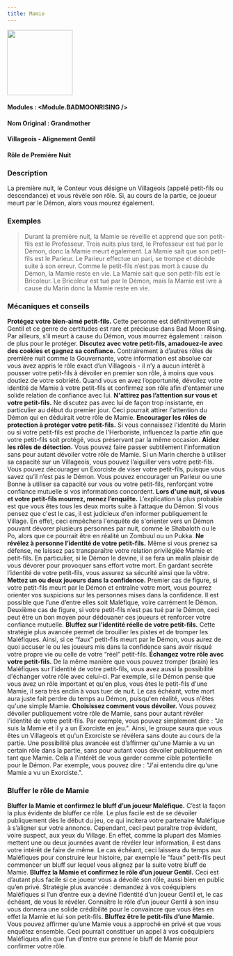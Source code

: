 ```yaml
---
title: Mamie
---
```



<img src='/img/blood-on-the-clocktower/roles/mamie.png' height='150' />

#### Modules : <Module.BADMOONRISING />
#### Nom Original : Grandmother
#### Villageois - Alignement Gentil
#### Rôle de Première Nuit

### Description
La première nuit, le Conteur vous désigne un Villageois (appelé petit-fils ou descendance) et vous révèle son rôle. Si, au cours de la partie, ce joueur meurt par le Démon, alors vous mourez également.
 
### Exemples
> Durant la première nuit, la Mamie se réveille et apprend que son petit-fils est le Professeur. Trois nuits plus tard, le Professeur est tué par le Démon, donc la Mamie meurt également.
> La Mamie sait que son petit-fils est le Parieur. Le Parieur effectue un pari, se trompe et décède suite à son erreur. Comme le petit-fils n’est pas mort à cause du Démon, la Mamie reste en vie.
> La Mamie sait que son petit-fils est le Bricoleur. Le Bricoleur est tué par le Démon, mais la Mamie est ivre à cause du Marin donc la Mamie reste en vie.


### Mécaniques et conseils

**Protégez votre bien-aimé petit-fils.** Cette personne est définitivement un Gentil et ce genre de certitudes est rare et précieuse dans Bad Moon Rising. Par ailleurs, s’il meurt à cause du Démon, vous mourrez également : raison de plus pour le protéger.
**Discutez avec votre petit-fils, amadouez-le avec des cookies et gagnez sa confiance.** Contrairement à d’autres rôles de première nuit comme la Gouvernante, votre information est absolue car vous avez appris le rôle exact d’un Villageois - il n’y a aucun intérêt à pousser votre petit-fils à dévoiler en premier son rôle, à moins que vous doutiez de votre sobriété. Quand vous en avez l’opportunité, dévoilez votre identité de Mamie à votre petit-fils et confirmez son rôle afin d'entamer une solide relation de confiance avec lui.
**N'attirez pas l’attention sur vous et votre petit-fils.** Ne discutez pas avec lui de façon trop insistante, en particulier au début du premier jour. Ceci pourrait attirer l'attention du Démon qui en déduirait votre rôle de Mamie.
**Encourager les rôles de protection à protéger votre petit-fils.** Si vous connaissez l'identité du Marin ou si votre petit-fils est proche de l'Herboriste, influencez la partie afin que votre petit-fils soit protégé, vous préservant par la même occasion.
**Aidez les rôles de détection.** Vous pouvez faire passer subtilement l’information sans pour autant dévoiler votre rôle de Mamie. Si un Marin cherche à utiliser sa capacité sur un Villageois, vous pouvez l’aiguiller vers votre petit-fils. Vous pouvez décourager un Exorciste de viser votre petit-fils, puisque vous savez qu’il n’est pas le Démon. Vous pouvez encourager un Parieur ou une Bonne à utiliser sa capacité sur vous ou votre petit-fils, renforçant votre confiance mutuelle si vos informations concordent.
**Lors d'une nuit, si vous et votre petit-fils mourrez, menez l’enquête.** L’explication la plus probable est que vous êtes tous les deux morts suite à l’attaque du Démon. Si vous pensez que c'est le cas, il est judicieux d'en informer publiquement le Village. En effet, ceci empêchera l'enquête de s'orienter vers un Démon pouvant dévorer plusieurs personnes par nuit, comme le Shabaloth ou le Po, alors que ce pourrait être en réalité un Zombuul ou un Pukka.
**Ne révélez à personne l’identité de votre petit-fils.** Même si vous prenez sa défense, ne laissez pas transparaître votre relation privilégiée Mamie et petit-fils. En particulier, si le Démon le devine, il se fera un malin plaisir de vous dévorer pour provoquer sans effort votre mort. En gardant secrète l’identité de votre petit-fils, vous assurez sa sécurité ainsi que la vôtre.
**Mettez un ou deux joueurs dans la confidence.** Premier cas de figure, si votre petit-fils meurt par le Démon et entraîne votre mort, vous pourrez orienter vos suspicions sur les personnes mises dans la confidence. Il est possible que l’une d’entre elles soit Maléfique, voire carrément le Démon. Deuxième cas de figure, si votre petit-fils n’est pas tué par le Démon, ceci peut être un bon moyen pour dédouaner ces joueurs et renforcer votre confiance mutuelle.
**Bluffez sur l’identité réelle de votre petit-fils.** Cette stratégie plus avancée permet de brouiller les pistes et de tromper les Maléfiques. Ainsi, si ce “faux” petit-fils meurt par le Démon, vous aurez de quoi accuser le ou les joueurs mis dans la confidence sans avoir risqué votre propre vie ou celle de votre “réel” petit-fils.
**Échangez votre rôle avec votre petit-fils.** De la même manière que vous pouvez tromper (brain) les Maléfiques sur l'identité de votre petit-fils, vous avez aussi la possibilité d'échanger votre rôle avec celui-ci. Par exemple, si le Démon pense que vous avez un rôle important et qu'en plus, vous êtes le petit-fils d'une Mamie, il sera très enclin à vous tuer de nuit. Le cas échéant, votre mort aura juste fait perdre du temps au Démon, puisqu'en réalité, vous n'êtes qu'une simple Mamie.
**Choisissez comment vous dévoiler.** Vous pouvez dévoiler publiquement votre rôle de Mamie, sans pour autant révéler l'identité de votre petit-fils. Par exemple, vous pouvez simplement dire : "Je suis la Mamie et il y a un Exorciste en jeu.". Ainsi, le groupe saura que vous êtes un Villageois et qu'un Exorciste se révélera sans doute au cours de la partie. Une possibilité plus avancée est d’affirmer qu'une Mamie a vu un certain rôle dans la partie, sans pour autant vous dévoiler publiquement en tant que Mamie. Cela a l'intérêt de vous garder comme cible potentielle pour le Démon. Par exemple, vous pouvez dire : "J'ai entendu dire qu'une Mamie a vu un Exorciste.".

### Bluffer le rôle de Mamie
**Bluffer la Mamie et confirmez le bluff d’un joueur Maléfique.** C’est la façon la plus évidente de bluffer ce rôle. Le plus facile est de se dévoiler publiquement dès le début du jeu, ce qui incitera votre partenaire Maléfique à s’aligner sur votre annonce. Cependant, ceci peut paraître trop évident, voire suspect, aux yeux du Village. En effet, comme la plupart des Mamies mettent une ou deux journées avant de révéler leur information, il est dans votre intérêt de faire de même. Le cas échéant, ceci laissera du temps aux Maléfiques pour construire leur histoire, par exemple le “faux” petit-fils peut commencer un bluff sur lequel vous alignez par la suite votre bluff de Mamie.
**Bluffez la Mamie et confirmez le rôle d’un joueur Gentil.** Ceci est d’autant plus facile si ce joueur vous a dévoilé son rôle, aussi bien en public qu’en privé. Stratégie plus avancée : demandez à vos coéquipiers Maléfiques si l’un d’entre eux a deviné l’identité d’un joueur Gentil et, le cas échéant, de vous le révéler. Connaître le rôle d’un joueur Gentil à son insu vous donnera une solide crédibilité pour le convaincre que vous êtes en effet la Mamie et lui son petit-fils.
**Bluffez être le petit-fils d’une Mamie.** Vous pouvez affirmer qu’une Mamie vous a approché en privé et que vous enquêtez ensemble. Ceci pourrait constituer un appel à vos coéquipiers Maléfiques afin que l’un d’entre eux prenne le bluff de Mamie pour confirmer votre rôle.

